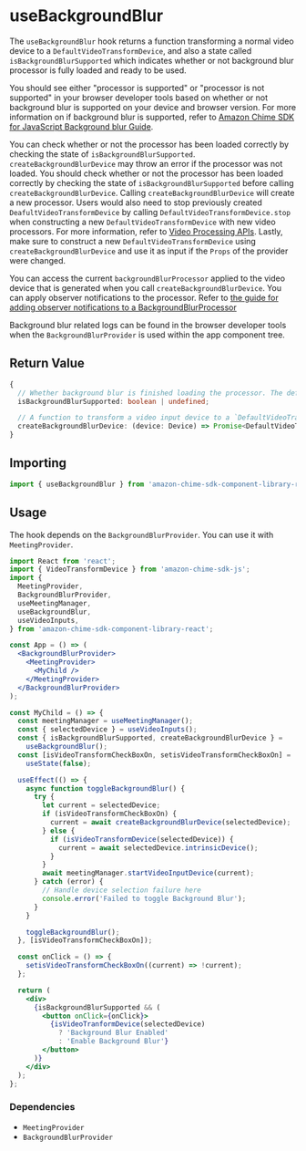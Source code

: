 
<Meta title="SDK Hooks/useBackgroundBlur" />

# useBackgroundBlur

The `useBackgroundBlur` hook returns a function transforming a normal video device to a `DefaultVideoTransformDevice`, and also a
state called `isBackgroundBlurSupported` which indicates whether or not background blur processor is fully loaded and ready to be used.

You should see either "processor is supported" or "processor is not supported" in your browser developer tools based on whether or not
background blur is supported on your device and browser version. For more information on if background blur is supported, refer
to [Amazon Chime SDK for JavaScript Background blur Guide](https://github.com/aws/amazon-chime-sdk-js/blob/main/guides/15_Background_Filter_Video_Processor.md#integrating-background-filters-into-your-amazon-chime-sdk-for-javascript-application).

You can check whether or not the processor has been loaded correctly by checking the state of `isBackgroundBlurSupported`.
`createBackgroundBlurDevice` may throw an error if the processor was not loaded. You should check whether or not the processor has been loaded correctly by checking the state of `isBackgroundBlurSupported`
before calling `createBackgroundBlurDevice`. Calling `createBackgroundBlurDevice` will create a new processor. Users would also need to stop previously created `DeafultVideoTransformDevice` by calling `DefaultVideoTransformDevice.stop` when constructing a new
`DefaultVideoTransformDevice` with new video processors. For more information, refer to [Video Processing APIs](https://github.com/aws/amazon-chime-sdk-js/blob/main/guides/10_Video_Processor.md#stopping-videotransformdevice).
Lastly, make sure to construct a new `DefaultVideoTransformDevice` using `createBackgroundBlurDevice` and use it as input if the `Props` of the provider were changed.

You can access the current `backgroundBlurProcessor` applied to the video device that is generated when you call `createBackgroundBlurDevice`. You can apply observer notifications to the processor. Refer to [the guide for adding observer notifications to a BackgroundBlurProcessor](https://github.com/aws/amazon-chime-sdk-js/blob/main/guides/15_Background_Filter_Video_Processor.md#observer-notifications)

Background blur related logs can be found in the browser developer tools when the `BackgroundBlurProvider` is used within the app component tree.

## Return Value

```typescript
{
  // Whether background blur is finished loading the processor. The default value is undefined, then changes to true or false.
  isBackgroundBlurSupported: boolean | undefined;

  // A function to transform a video input device to a `DefaultVideoTransformDevice`.
  createBackgroundBlurDevice: (device: Device) => Promise<DefaultVideoTransformDevice>;
}

```

## Importing

```javascript
import { useBackgroundBlur } from 'amazon-chime-sdk-component-library-react';
```

## Usage

The hook depends on the `BackgroundBlurProvider`. You can use it with `MeetingProvider`.

```jsx
import React from 'react';
import { VideoTransformDevice } from 'amazon-chime-sdk-js';
import {
  MeetingProvider,
  BackgroundBlurProvider,
  useMeetingManager,
  useBackgroundBlur,
  useVideoInputs,
} from 'amazon-chime-sdk-component-library-react';

const App = () => (
  <BackgroundBlurProvider>
    <MeetingProvider>
      <MyChild />
    </MeetingProvider>
  </BackgroundBlurProvider>
);

const MyChild = () => {
  const meetingManager = useMeetingManager();
  const { selectedDevice } = useVideoInputs();
  const { isBackgroundBlurSupported, createBackgroundBlurDevice } =
    useBackgroundBlur();
  const [isVideoTransformCheckBoxOn, setisVideoTransformCheckBoxOn] =
    useState(false);

  useEffect(() => {
    async function toggleBackgroundBlur() {
      try {
        let current = selectedDevice;
        if (isVideoTransformCheckBoxOn) {
          current = await createBackgroundBlurDevice(selectedDevice);
        } else {
          if (isVideoTransformDevice(selectedDevice)) {
            current = await selectedDevice.intrinsicDevice();
          }
        }
        await meetingManager.startVideoInputDevice(current);
      } catch (error) {
        // Handle device selection failure here
        console.error('Failed to toggle Background Blur');
      }
    }

    toggleBackgroundBlur();
  }, [isVideoTransformCheckBoxOn]);

  const onClick = () => {
    setisVideoTransformCheckBoxOn((current) => !current);
  };

  return (
    <div>
      {isBackgroundBlurSupported && (
        <button onClick={onClick}>
          {isVideoTranformDevice(selectedDevice)
            ? 'Background Blur Enabled'
            : 'Enable Background Blur'}
        </button>
      )}
    </div>
  );
};
```

### Dependencies

- `MeetingProvider`
- `BackgroundBlurProvider`
